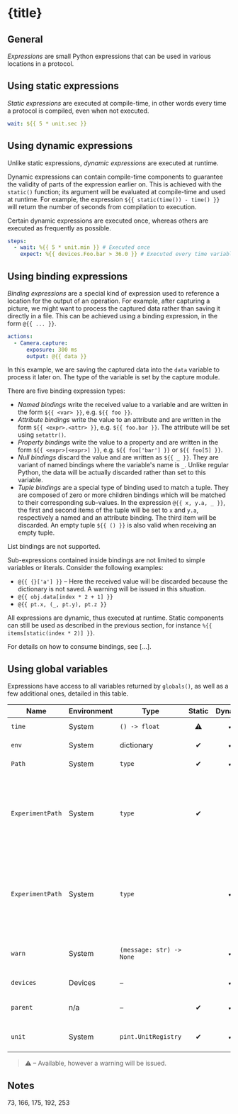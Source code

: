 

# {title}


## General

_Expressions_ are small Python expressions that can be used in various locations in a protocol.


## Using static expressions

_Static expressions_ are executed at compile-time, in other words every time a protocol is compiled, even when not executed.

```yml
wait: ${{ 5 * unit.sec }}
```


## Using dynamic expressions

Unlike static expressions, _dynamic expressions_ are executed at runtime.

Dynamic expressions can contain compile-time components to guarantee the validity of parts of the expression earlier on. This is achieved with the `static()` function; its argument will be evaluated at compile-time and used at runtime. For example, the expression `${{ static(time()) - time() }}` will return the number of seconds from compilation to execution.

Certain dynamic expressions are executed once, whereas others are executed as frequently as possible.

```yml
steps:
  - wait: %{{ 5 * unit.min }} # Executed once
    expect: %{{ devices.Foo.bar > 36.0 }} # Executed every time variable 'Foo.bar' changes
```


## Using binding expressions

_Binding expressions_ are a special kind of expression used to reference a location for the output of an operation. For example, after capturing a picture, we might want to process the captured data rather than saving it directly in a file. This can be achieved using a binding expression, in the form `@{{ ... }}`.

```yml
actions:
  - Camera.capture:
      exposure: 300 ms
      output: @{{ data }}
```

In this example, we are saving the captured data into the `data` variable to process it later on. The type of the variable is set by the capture module.

There are five binding expression types:

- _Named bindings_ write the received value to a variable and are written in the form `${{ <var> }}`, e.g. `${{ foo }}`.
- _Attribute bindings_ write the value to an attribute and are written in the form `${{ <expr>.<attr> }}`, e.g. `${{ foo.bar }}`. The attribute will be set using `setattr()`.
- _Property bindings_ write the value to a property and are written in the form `${{ <expr>[<expr>] }}`, e.g. `${{ foo['bar'] }}` or `${{ foo[5] }}`.
- _Null bindings_ discard the value and are written as `${{ _ }}`. They are variant of named bindings where the variable's name is `_`. Unlike regular Python, the data will be actually discarded rather than set to this variable.
- _Tuple bindings_ are a special type of binding used to match a tuple. They are composed of zero or more children bindings which will be matched to their corresponding sub-values. In the expression `@{{ x, y.a, _ }}`, the first and second items of the tuple will be set to `x` and `y.a`, respectively a named and an attribute binding. The third item will be discarded. An empty tuple `${{ () }}` is also valid when receiving an empty tuple.

List bindings are not supported.

Sub-expressions contained inside bindings are not limited to simple variables or literals. Consider the following examples:

- `@{{ {}['a'] }}` – Here the received value will be discarded because the dictionary is not saved. A warning will be issued in this situation.
- `@{{ obj.data[index * 2 + 1] }}`
- `@{{ pt.x, (_, pt.y), pt.z }}`

All expressions are dynamic, thus executed at runtime. Static components can still be used as described in the previous section, for instance `%{{ items[static(index * 2)] }}`.

For details on how to consume bindings, see [...].


## Using global variables

Expressions have access to all variables returned by `globals()`, as well as a few additional ones, detailed in this table.

| Name             | Environment | Type                     | Static | Dynamic | Untrusted | Description                                                                                 |
|------------------|-------------|--------------------------|:------:|:-------:|:---------:|---------------------------------------------------------------------------------------------|
| `time`           | System      | `() -> float`            |   ⚠    |    ✔    |     ✔     | Alias for `time.time`                                                                       |
| `env`            | System      | dictionary               |   ✔    |    ✔    |           | Alias for `os.environ`                                                                      |
| `Path`           | System      | `type`                   |   ✔    |    ✔    |     ✔     | Alias for `pathlib.Path`                                                                    |
| `ExperimentPath` | System      | `type`                   |   ✔    |         |     ✔     | Opaque variant of `pathlib.Path` where the starting directory is the experiment's directory |
| `ExperimentPath` | System      | `type`                   |        |    ✔    |           | Sub-class of `pathlib.Path` where the starting directory is the experiment's directory      |
| `warn`           | System      | `(message: str) -> None` |        |    ✔    |           | Function which emits a warning when called                                                  |
| `devices`        | Devices     | –                        |        |    ✔    |           | See [Devices]                                                                               |
| `parent`         | n/a         | –                        |   ✔    |    ✔    |           | Global object of the parent block                                                           |
| `unit`           | System      | `pint.UnitRegistry`      |   ✔    |    ✔    |           | Unit registry instance, see [Units]                                                         |

> ⚠ – Available, however a warning will be issued.


## Notes

73, 166, 175, 192, 253
